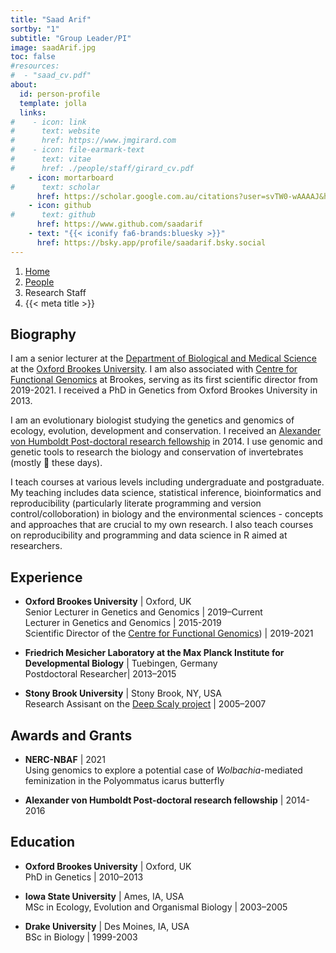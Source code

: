 ```yaml
---
title: "Saad Arif"
sortby: "1"
subtitle: "Group Leader/PI"
image: saadArif.jpg
toc: false
#resources: 
#  - "saad_cv.pdf"
about:
  id: person-profile
  template: jolla
  links:
#    - icon: link
#      text: website
#      href: https://www.jmgirard.com
#    - icon: file-earmark-text
#      text: vitae
#      href: ./people/staff/girard_cv.pdf
    - icon: mortarboard
#      text: scholar
      href: https://scholar.google.com.au/citations?user=svTW0-wAAAAJ&hl=en
    - icon: github
#      text: github
      href: https://www.github.com/saadarif
    - text: "{{< iconify fa6-brands:bluesky >}}"
      href: https://bsky.app/profile/saadarif.bsky.social
---
```



```{=html}
<nav aria-label="breadcrumb">
  <ol class="breadcrumb">
    <li class="breadcrumb-item"><a href="../../index.html">Home</a></li>
    <li class="breadcrumb-item"><a href="../../people.html">People</a></li>
    <li class="breadcrumb-item active">Research Staff</li>
    <li class="breadcrumb-item active" aria-current="page">{{< meta title >}}</li>
  </ol>
</nav>
```

:::{#person-profile}
:::

## Biography

I am a senior lecturer at the [Department of Biological and Medical Science](https://www.brookes.ac.uk/bms) at the [Oxford Brookes University](https://www.brookes.ac.uk/). I am also associated with [Centre for Functional Genomics](https://www.brookes.ac.uk/research/units/hls/centres/centre-for-functional-genomics#) at Brookes, serving as its first scientific director from 2019-2021. I received a PhD in Genetics from Oxford Brookes University in 2013. 

I am an evolutionary biologist studying the genetics and genomics of ecology, evolution, development and conservation. I received an [Alexander von Humboldt Post-doctoral research fellowship](https://www.humboldt-foundation.de/bewerben/foerderprogramme/humboldt-forschungsstipendium) in 2014. I use genomic and genetic tools to research the biology and conservation of invertebrates (mostly 🦋 these days).

I teach courses at various levels including undergraduate and postgraduate. My teaching includes data science, statistical inference, bioinformatics and reproducibility (particularly literate programming and version control/colloboration) in biology and the environmental sciences - concepts and approaches that are crucial to my own research. I also teach courses on reproducibility and programming and data science in R aimed at researchers.

## Experience

- **Oxford Brookes University** | Oxford, UK<br />
  Senior Lecturer in Genetics and Genomics | 2019–Current<br />
  Lecturer in Genetics and Genomics | 2015-2019<br />
  Scientific Director of the [Centre for Functional Genomics](https://www.brookes.ac.uk/research/units/hls/centres/centre-for-functional-genomics#)) | 2019-2021

- **Friedrich Mesicher Laboratory at the Max Planck Institute for Developmental Biology** | Tuebingen, Germany<br />
  Postdoctoral Researcher| 2013–2015

- **Stony Brook University** | Stony Brook, NY, USA<br />
  Research Assisant on the [Deep Scaly project](http://archive.fieldmuseum.org/deepscaly/about.html) | 2005–2007

## Awards and Grants

- **NERC-NBAF** | 2021 <br />Using genomics to explore a potential case of *Wolbachia*-mediated
feminization in the Polyommatus icarus butterfly 

- **Alexander von Humboldt Post-doctoral research fellowship** | 2014-2016 <br />
   

## Education

- **Oxford Brookes University** | Oxford, UK<br />
  PhD in Genetics | 2010–2013

- **Iowa State University** | Ames, IA, USA<br />
  MSc in Ecology, Evolution and Organismal Biology | 2003–2005

- **Drake University** | Des Moines, IA, USA<br />
  BSc in Biology | 1999-2003 
